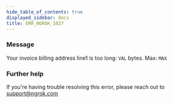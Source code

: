 ```yaml
---
hide_table_of_contents: true
displayed_sidebar: docs
title: ERR_NGROK_1027
---
```


### Message

Your invoice billing address line1 is too long: `VAL` bytes. Max: `MAX`

### Further help

If you're having trouble resolving this error, please reach out to [support@ngrok.com](mailto:support@ngrok.com?subject=Help%20with%20ERR_NGROK_1027)
